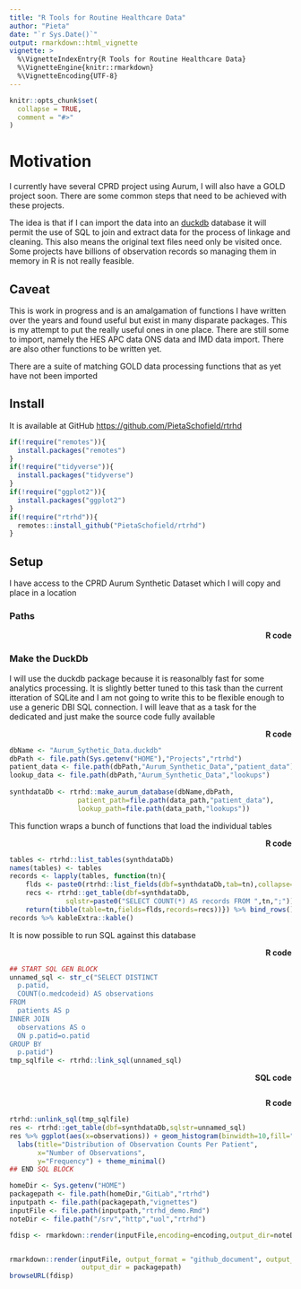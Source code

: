 ```yaml
---
title: "R Tools for Routine Healthcare Data"
author: "Pieta"
date: "`r Sys.Date()`"
output: rmarkdown::html_vignette
vignette: >
  %\VignetteIndexEntry{R Tools for Routine Healthcare Data}
  %\VignetteEngine{knitr::rmarkdown}
  %\VignetteEncoding{UTF-8}
---
```


```r
knitr::opts_chunk$set(
  collapse = TRUE,
  comment = "#>"
)
```

# Motivation

I currently have several CPRD project using Aurum, I will also have a GOLD project soon. There are some
common steps that need to be achieved with these projects. 

The idea is that if I can import the data into an [duckdb](duckdb) database it will permit the use of 
SQL to join and extract data for the process of linkage and cleaning. This also means the original text
files need only be visited once. Some projects have billions of observation records so managing them in
memory in R is not really feasible.

## Caveat

This is work in progress and is an amalgamation of functions I have written over the years and found
useful but exist in many disparate packages. This is my attempt to put the really useful ones in one
place. There are still some to import, namely the HES APC data ONS data and IMD data import. There are
also other functions to be written yet. 

There are a suite of matching GOLD data processing functions that as yet have not been imported

## Install

It is available at GitHub [https://github.com/PietaSchofield/rtrhd](rtrhdgh)

```r
if(!require("remotes")){
  install.packages("remotes")
}
if(!require("tidyverse")){
  install.packages("tidyverse")
}
if(!require("ggplot2")){
  install.packages("ggplot2")
}
if(!require("rtrhd")){
  remotes::install_github("PietaSchofield/rtrhd")
}
```

## Setup

I have access to the CPRD Aurum Synthetic Dataset which I will copy and place in a location 

### Paths

<div style='text-align: right'>**R code**</div>

### Make the DuckDb

I will use the duckdb package because it is reasonalbly fast for some analytics processing. It is
slightly better tuned to this task than the current itteration of SQLite and I am not going to write this
to be flexible enough to use a generic DBI SQL connection. I will leave that as a task for the dedicated
and just make the source code fully available

<div style='text-align: right'>**R code**</div>

```r
dbName <- "Aurum_Sythetic_Data.duckdb"
dbPath <- file.path(Sys.getenv("HOME"),"Projects","rtrhd")
patient_data <- file.path(dbPath,"Aurum_Synthetic_Data","patient_data")
lookup_data <- file.path(dbPath,"Aurum_Synthetic_Data","lookups")
  
synthdataDb <- rtrhd::make_aurum_database(dbName,dbPath,
                 patient_path=file.path(data_path,"patient_data"),
                 lookup_path=file.path(data_path,"lookups"))
```

This function wraps a bunch of functions that load the individual tables

<div style='text-align: right'>**R code**</div>

```r
tables <- rtrhd::list_tables(synthdataDb) 
names(tables) <- tables 
records <- lapply(tables, function(tn){
    flds <- paste0(rtrhd::list_fields(dbf=synthdataDb,tab=tn),collapse=", ")
    recs <- rtrhd::get_table(dbf=synthdataDb,
              sqlstr=paste0("SELECT COUNT(*) AS records FROM ",tn,";")) %>% pull(records)
    return(tibble(table=tn,fields=flds,records=recs))}) %>% bind_rows()
records %>% kableExtra::kable()
```

It is now possible to run SQL against this database

<div style='text-align: right'>**R code**</div>

```r
## START SQL GEN BLOCK
unnamed_sql <- str_c("SELECT DISTINCT
  p.patid,
  COUNT(o.medcodeid) AS observations
FROM
  patients AS p
INNER JOIN
  observations AS o
  ON p.patid=o.patid
GROUP BY
  p.patid")
tmp_sqlfile <- rtrhd::link_sql(unnamed_sql)
```

<div style='text-align: right'>**SQL code**</div>

```sql
```

<div style='text-align: right'>**R code**</div>

```r
rtrhd::unlink_sql(tmp_sqlfile)
res <- rtrhd::get_table(dbf=synthdataDb,sqlstr=unnamed_sql)
res %>% ggplot(aes(x=observations)) + geom_histogram(binwidth=10,fill="blue",colour="black",alpha=0.7) +
  labs(title="Distribution of Observation Counts Per Patient",
       x="Number of Observations",
       y="Frequency") + theme_minimal()
## END SQL BLOCK
```

```r
homeDir <- Sys.getenv("HOME")
packagepath <- file.path(homeDir,"GitLab","rtrhd")
inputpath <- file.path(packagepath,"vignettes")
inputFile <- file.path(inputpath,"rtrhd_demo.Rmd")
noteDir <- file.path("/srv","http","uol","rtrhd")

fdisp <- rmarkdown::render(inputFile,encoding=encoding,output_dir=noteDir,clean=T)


rmarkdown::render(inputFile, output_format = "github_document", output_file = "README.md",
                  output_dir = packagepath)
browseURL(fdisp)
```

[rtrhdgh]: https://github.com/PietaSchofield/rtrhd


